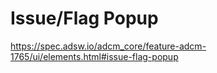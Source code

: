 
<Meta title="ADCM/Issue messages/docs" />

# Issue/Flag Popup

https://spec.adsw.io/adcm_core/feature-adcm-1765/ui/elements.html#issue-flag-popup

